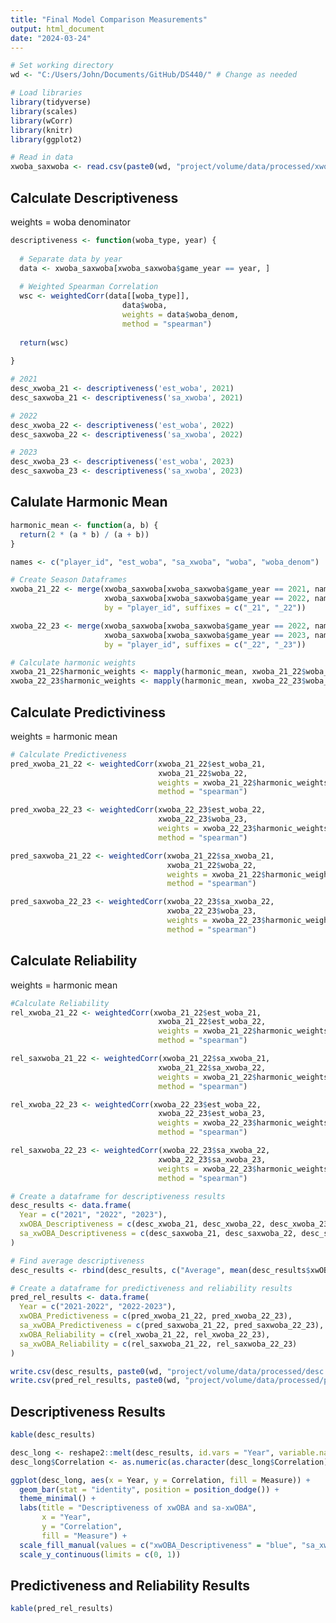 ```yaml
---
title: "Final Model Comparison Measurements"
output: html_document
date: "2024-03-24"
---
```


```r

# Set working directory
wd <- "C:/Users/John/Documents/GitHub/DS440/" # Change as needed

# Load libraries
library(tidyverse)
library(scales)
library(wCorr)
library(knitr)
library(ggplot2)

# Read in data
xwoba_saxwoba <- read.csv(paste0(wd, "project/volume/data/processed/xwoba_saxwoba.csv"))
```

## Calculate Descriptiveness
weights = woba denominator
```r

descriptiveness <- function(woba_type, year) {
  
  # Separate data by year
  data <- xwoba_saxwoba[xwoba_saxwoba$game_year == year, ]
  
  # Weighted Spearman Correlation
  wsc <- weightedCorr(data[[woba_type]],
                         data$woba, 
                         weights = data$woba_denom, 
                         method = "spearman")
  
  return(wsc)
  
}

# 2021
desc_xwoba_21 <- descriptiveness('est_woba', 2021)
desc_saxwoba_21 <- descriptiveness('sa_xwoba', 2021)

# 2022
desc_xwoba_22 <- descriptiveness('est_woba', 2022)
desc_saxwoba_22 <- descriptiveness('sa_xwoba', 2022)

# 2023
desc_xwoba_23 <- descriptiveness('est_woba', 2023)
desc_saxwoba_23 <- descriptiveness('sa_xwoba', 2023)

```

## Calulate Harmonic Mean
```r
harmonic_mean <- function(a, b) {
  return(2 * (a * b) / (a + b))
}

names <- c("player_id", "est_woba", "sa_xwoba", "woba", "woba_denom")

# Create Season Dataframes
xwoba_21_22 <- merge(xwoba_saxwoba[xwoba_saxwoba$game_year == 2021, names],
                     xwoba_saxwoba[xwoba_saxwoba$game_year == 2022, names],
                     by = "player_id", suffixes = c("_21", "_22"))

xwoba_22_23 <- merge(xwoba_saxwoba[xwoba_saxwoba$game_year == 2022, names], 
                     xwoba_saxwoba[xwoba_saxwoba$game_year == 2023, names],
                     by = "player_id", suffixes = c("_22", "_23"))

# Calculate harmonic weights
xwoba_21_22$harmonic_weights <- mapply(harmonic_mean, xwoba_21_22$woba_denom_21, xwoba_21_22$woba_denom_22)
xwoba_22_23$harmonic_weights <- mapply(harmonic_mean, xwoba_22_23$woba_denom_22, xwoba_22_23$woba_denom_23)

```

## Calculate Predictiviness
weights = harmonic mean
```r
# Calculate Predictiveness
pred_xwoba_21_22 <- weightedCorr(xwoba_21_22$est_woba_21, 
                                 xwoba_21_22$woba_22, 
                                 weights = xwoba_21_22$harmonic_weights, 
                                 method = "spearman")

pred_xwoba_22_23 <- weightedCorr(xwoba_22_23$est_woba_22, 
                                 xwoba_22_23$woba_23, 
                                 weights = xwoba_22_23$harmonic_weights, 
                                 method = "spearman")

pred_saxwoba_21_22 <- weightedCorr(xwoba_21_22$sa_xwoba_21, 
                                   xwoba_21_22$woba_22, 
                                   weights = xwoba_21_22$harmonic_weights, 
                                   method = "spearman")

pred_saxwoba_22_23 <- weightedCorr(xwoba_22_23$sa_xwoba_22, 
                                   xwoba_22_23$woba_23, 
                                   weights = xwoba_22_23$harmonic_weights, 
                                   method = "spearman")

```

## Calculate Reliability
weights = harmonic mean
```r
#Calculate Reliability
rel_xwoba_21_22 <- weightedCorr(xwoba_21_22$est_woba_21, 
                                 xwoba_21_22$est_woba_22, 
                                 weights = xwoba_21_22$harmonic_weights, 
                                 method = "spearman")

rel_saxwoba_21_22 <- weightedCorr(xwoba_21_22$sa_xwoba_21, 
                                 xwoba_21_22$sa_xwoba_22, 
                                 weights = xwoba_21_22$harmonic_weights, 
                                 method = "spearman")

rel_xwoba_22_23 <- weightedCorr(xwoba_22_23$est_woba_22, 
                                 xwoba_22_23$est_woba_23, 
                                 weights = xwoba_22_23$harmonic_weights, 
                                 method = "spearman")

rel_saxwoba_22_23 <- weightedCorr(xwoba_22_23$sa_xwoba_22, 
                                 xwoba_22_23$sa_xwoba_23, 
                                 weights = xwoba_22_23$harmonic_weights, 
                                 method = "spearman")

```

```r
# Create a dataframe for descriptiveness results
desc_results <- data.frame(
  Year = c("2021", "2022", "2023"),
  xwOBA_Descriptiveness = c(desc_xwoba_21, desc_xwoba_22, desc_xwoba_23),
  sa_xwOBA_Descriptiveness = c(desc_saxwoba_21, desc_saxwoba_22, desc_saxwoba_23)
)

# Find average descriptiveness
desc_results <- rbind(desc_results, c("Average", mean(desc_results$xwOBA_Descriptiveness, na.rm = TRUE), mean(desc_results$sa_xwOBA_Descriptiveness, na.rm = TRUE)))

# Create a dataframe for predictiveness and reliability results
pred_rel_results <- data.frame(
  Year = c("2021-2022", "2022-2023"),
  xwOBA_Predictiveness = c(pred_xwoba_21_22, pred_xwoba_22_23),
  sa_xwOBA_Predictiveness = c(pred_saxwoba_21_22, pred_saxwoba_22_23),
  xwOBA_Reliability = c(rel_xwoba_21_22, rel_xwoba_22_23),
  sa_xwOBA_Reliability = c(rel_saxwoba_21_22, rel_saxwoba_22_23)
)

write.csv(desc_results, paste0(wd, "project/volume/data/processed/desc.csv"))
write.csv(pred_rel_results, paste0(wd, "project/volume/data/processed/pred_and_rel.csv"))

```

## Descriptiveness Results
```r
kable(desc_results)
```
```r
desc_long <- reshape2::melt(desc_results, id.vars = "Year", variable.name = "Measure", value.name = "Correlation")
desc_long$Correlation <- as.numeric(as.character(desc_long$Correlation))

ggplot(desc_long, aes(x = Year, y = Correlation, fill = Measure)) + 
  geom_bar(stat = "identity", position = position_dodge()) +
  theme_minimal() +
  labs(title = "Descriptiveness of xwOBA and sa-xwOBA",
       x = "Year",
       y = "Correlation",
       fill = "Measure") +
  scale_fill_manual(values = c("xwOBA_Descriptiveness" = "blue", "sa_xwOBA_Descriptiveness" = "red")) +
  scale_y_continuous(limits = c(0, 1))
```

## Predictiveness and Reliability Results
```r
kable(pred_rel_results)  
```
